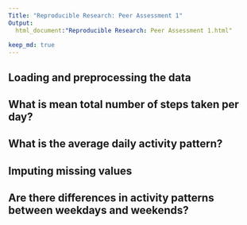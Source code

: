 ```yaml
---
Title: "Reproducible Research: Peer Assessment 1"
Output: 
  html_document:"Reproducible Research: Peer Assessment 1.html"
  
keep_md: true
---
```



## Loading and preprocessing the data



## What is mean total number of steps taken per day?



## What is the average daily activity pattern?



## Imputing missing values



## Are there differences in activity patterns between weekdays and weekends?
